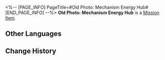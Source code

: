 <%-- [PAGE_INFO]
PageTitle=#Old Photo: Mechanism Energy Hub#
[END_PAGE_INFO] --%>
{{Item Infobox
|id          = 140215
|image       = Item Old Photo- Mechanism Energy Hub.png
|type        = Mission Item
|invCategory = Missions
|rarity      = 3
|effect      = 
|description = An old photo revealing the location of the exhibit "Mechanism Energy Hub."
}}
'''Old Photo: Mechanism Energy Hub''' is a [[Mission Item]].

==Other Languages==
{{Other Languages
|en   = Old Photo: Mechanism Energy Hub
|zhs  = 旧照片：机关能源中枢
|zht  = 舊照片：機關能源中樞
|ja   = 古写真：機関エネルギー中枢
|ko   = 오래된 사진: 장치 에너지 중추
|es   = Fotografía antigua: centro de energía del mecanismo
|fr   = Vieille photo : Centrale énergétique
|ru   = Старая фотография центра энергоснабжения механизмов
|th   = รูปถ่ายเก่า: ศูนย์พลังงานจักรกล
|vi   = Hình Cũ: Bộ Năng Lượng
|de   = Altes Foto: Mechanismus-Energiezentrum
|id   = Foto Lama: Pusat Energi Mekanisme
|pt   = Foto Antiga: Centro de Energia do Mecanismo
}}

==Change History==
{{Change History|1.1}}